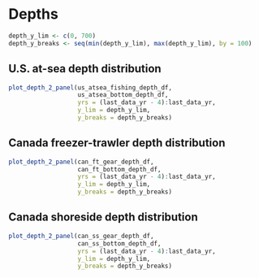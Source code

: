 # Depths

```r
depth_y_lim <- c(0, 700)
depth_y_breaks <- seq(min(depth_y_lim), max(depth_y_lim), by = 100)
```

## U.S. at-sea depth distribution
```r

plot_depth_2_panel(us_atsea_fishing_depth_df,
                   us_atsea_bottom_depth_df,
                   yrs = (last_data_yr - 4):last_data_yr,
                   y_lim = depth_y_lim,
                   y_breaks = depth_y_breaks)
```

## Canada freezer-trawler depth distribution
```r

plot_depth_2_panel(can_ft_gear_depth_df,
                   can_ft_bottom_depth_df,
                   yrs = (last_data_yr - 4):last_data_yr,
                   y_lim = depth_y_lim,
                   y_breaks = depth_y_breaks)
```

## Canada shoreside depth distribution
```r

plot_depth_2_panel(can_ss_gear_depth_df,
                   can_ss_bottom_depth_df,
                   yrs = (last_data_yr - 4):last_data_yr,
                   y_lim = depth_y_lim,
                   y_breaks = depth_y_breaks)
```

